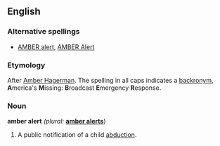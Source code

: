 ==English==
===Alternative spellings===
* [[AMBER alert]], [[AMBER Alert]]

===Etymology===
After [[w:Amber Hagerman|Amber Hagerman]].  The spelling in all caps indicates a [[backronym]], '''A'''merica's '''M'''issing: '''B'''roadcast '''E'''mergency '''R'''esponse.

{{wikipedia}}
===Noun===
'''amber alert''' ''(plural:'' '''[[amber alerts]]''')
# A public notification of a child [[abduction]].